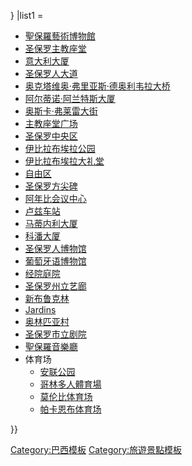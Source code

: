 {{Navbox
|name = 聖保羅旅遊景點
|title = [[聖保羅 (巴西)|圣保罗]]旅游景点
|listclass = hlist
|titlestyle = background:lightsteelblue
|image = [[File:Dark Banespa.jpg|122px]]
|summary = A list of a few of the most popular visistor attractions in São Paulo
|state = {{{state|{{{1|}}}}}}
|list1 = 
* [[聖保羅藝術博物館]]
* [[圣保罗主教座堂]]
* [[意大利大厦]]
* [[圣保罗人大道]]
* [[奥克塔维奥·弗里亚斯·德奥利韦拉大桥]]
* [[阿尔蒂诺·阿兰特斯大厦]]
* [[奥斯卡·弗莱雷大街]]
* [[主教座堂广场 (圣保罗)|主教座堂广场]]
* [[圣保罗中央区]]
* [[伊比拉布埃拉公园]]
* [[伊比拉布埃拉大礼堂]]
* [[自由区 (圣保罗)|自由区]]
* [[圣保罗方尖碑]]
* [[阿年比会议中心]]
* [[卢兹车站]]
* [[马蒂内利大厦]]
* [[科潘大厦]]
* [[圣保罗人博物馆]]
* [[葡萄牙语博物馆]]
* [[经院庭院]]
* [[圣保罗州立艺廊]]
* [[新布鲁克林]]
* [[Jardins]]
* [[奥林匹亚村]]
* [[圣保罗市立剧院]]
* [[聖保羅音樂廳]]
* 体育场
** [[安联公园 (巴西)|安联公园]]
** [[哥林多人體育場]]
** [[莫伦比体育场]]
** [[帕卡恩布体育场]]
}}<noinclude>
{{collapsible option|statename=optional}}

[[Category:巴西模板]]
[[Category:旅遊景點模板]]
</noinclude>